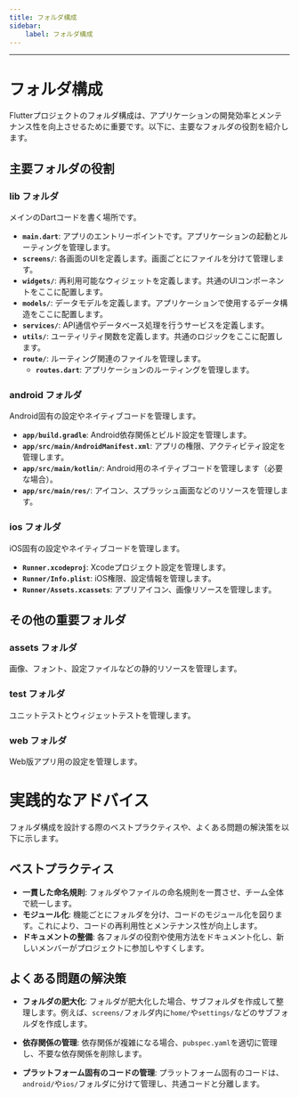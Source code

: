 ```yaml
---
title: フォルダ構成
sidebar:
    label: フォルダ構成
---
```

___
# フォルダ構成

Flutterプロジェクトのフォルダ構成は、アプリケーションの開発効率とメンテナンス性を向上させるために重要です。以下に、主要なフォルダの役割を紹介します。

## 主要フォルダの役割

### **lib フォルダ**
メインのDartコードを書く場所です。

- **`main.dart`**: アプリのエントリーポイントです。アプリケーションの起動とルーティングを管理します。
- **`screens/`**: 各画面のUIを定義します。画面ごとにファイルを分けて管理します。
- **`widgets/`**: 再利用可能なウィジェットを定義します。共通のUIコンポーネントをここに配置します。
- **`models/`**: データモデルを定義します。アプリケーションで使用するデータ構造をここに配置します。
- **`services/`**: API通信やデータベース処理を行うサービスを定義します。
- **`utils/`**: ユーティリティ関数を定義します。共通のロジックをここに配置します。
- **`route/`**: ルーティング関連のファイルを管理します。
  - **`routes.dart`**: アプリケーションのルーティングを管理します。

### **android フォルダ**
Android固有の設定やネイティブコードを管理します。

- **`app/build.gradle`**: Android依存関係とビルド設定を管理します。
- **`app/src/main/AndroidManifest.xml`**: アプリの権限、アクティビティ設定を管理します。
- **`app/src/main/kotlin/`**: Android用のネイティブコードを管理します（必要な場合）。
- **`app/src/main/res/`**: アイコン、スプラッシュ画面などのリソースを管理します。

### **ios フォルダ**
iOS固有の設定やネイティブコードを管理します。

- **`Runner.xcodeproj`**: Xcodeプロジェクト設定を管理します。
- **`Runner/Info.plist`**: iOS権限、設定情報を管理します。
- **`Runner/Assets.xcassets`**: アプリアイコン、画像リソースを管理します。

## その他の重要フォルダ

### **assets フォルダ**
画像、フォント、設定ファイルなどの静的リソースを管理します。

### **test フォルダ**
ユニットテストとウィジェットテストを管理します。

### **web フォルダ**
Web版アプリ用の設定を管理します。

# 実践的なアドバイス

フォルダ構成を設計する際のベストプラクティスや、よくある問題の解決策を以下に示します。

## ベストプラクティス

- **一貫した命名規則**: フォルダやファイルの命名規則を一貫させ、チーム全体で統一します。
- **モジュール化**: 機能ごとにフォルダを分け、コードのモジュール化を図ります。これにより、コードの再利用性とメンテナンス性が向上します。
- **ドキュメントの整備**: 各フォルダの役割や使用方法をドキュメント化し、新しいメンバーがプロジェクトに参加しやすくします。

## よくある問題の解決策

- **フォルダの肥大化**: フォルダが肥大化した場合、サブフォルダを作成して整理します。例えば、`screens/`フォルダ内に`home/`や`settings/`などのサブフォルダを作成します。

- **依存関係の管理**: 依存関係が複雑になる場合、`pubspec.yaml`を適切に管理し、不要な依存関係を削除します。

- **プラットフォーム固有のコードの管理**: プラットフォーム固有のコードは、`android/`や`ios/`フォルダに分けて管理し、共通コードと分離します。


